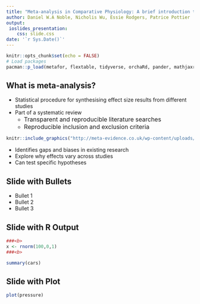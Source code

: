 ```yaml
---
title: "Meta-analysis in Comparative Physiology: A brief introduction to effect sizes and meta-analytic modelling"
author: Daniel W.A Noble, Nicholis Wu, Essie Rodgers, Patrice Pottier
output: 
 ioslides_presentation:
    css: slide.css
date: '`r Sys.Date()`'
---
```


```r
knitr::opts_chunk$set(echo = FALSE)
# Load packages
pacman::p_load(metafor, flextable, tidyverse, orchaRd, pander, mathjaxr, equatags, vembedr, magick)
```

## What is meta-analysis? {.firstslide}

- Statistical procedure for synthesising effect size results from different studies
- Part of a systematic review
  + <font size="3">Transparent and reproducible literature searches</font>
  + <font size="3">Reproducible inclusion and exclusion criteria</font>

```r
knitr::include_graphics("http://meta-evidence.co.uk/wp-content/uploads/2018/02/Presentation1-4-1024x576.png")
```

- Identifies gaps and biases in existing research
- Explore why effects vary across studies
- Can test specific hypotheses

## Slide with Bullets {.secondslide}

- Bullet 1
- Bullet 2
- Bullet 3

## Slide with R Output {.thirdslide}

```r
###<b>
x <- rnorm(100,0,1)
###<b>

summary(cars)
```

## Slide with Plot {.fourthslide}

```r
plot(pressure)
```

